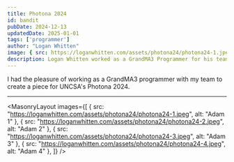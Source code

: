 ```yaml
---
title: Photona 2024
id: bandit
pubDate: 2024-12-13
updatedDate: 2025-01-01
tags: ['programmer']
author: "Logan Whitten"
image: { src: https://loganwhitten.com/assets/photona24/photona24-1.jpeg, alt: Photona 2024, positionx: 30%, positiony: 20%}
description: Logan Whitten worked as a GrandMA3 Programmer for his team's University of North Carolina School of the Arts Photona 2024 piece.
---
```


I had the pleasure of working as a GrandMA3 programmer with my team to create a piece for UNCSA's Photona 2024.

---

<MasonryLayout images={[
    { src: "https://loganwhitten.com/assets/photona24/photona24-1.jpeg", alt: "Adam 1" },
    { src: "https://loganwhitten.com/assets/photona24/photona24-2.jpeg", alt: "Adam 2" },
    { src: "https://loganwhitten.com/assets/photona24/photona24-3.jpeg", alt: "Adam 3" },
    { src: "https://loganwhitten.com/assets/photona24/photona24-4.jpeg", alt: "Adam 4" },
]} />
